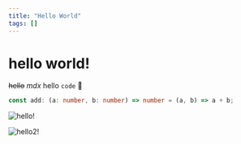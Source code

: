```yaml
---
title: "Hello World"
tags: []
---
```


# hello world!

~~hello~~ _mdx_ hello `code` 🎉

```ts hello.ts
const add: (a: number, b: number) => number = (a, b) => a + b;
```

![hello!](./logo.png "This is my profile character")

![hello2!](https://avatars.githubusercontent.com/u/48559454 "This is my profile character")
